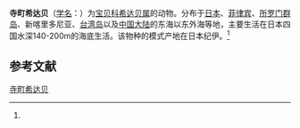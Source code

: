 {{Speciesbox
| name = 寺町希达贝
| status = 
| status_system = 
| image = 
| genus = Schilderia
| species = teramachii
| authority = (Kuroda, 1938)<ref name='id10666'>{{cite web| url =http://www.bioinfo.cn/db05/BjdwSpecies.php?action=view&id=10666| title =寺町希达贝| work =《中国动物物种编目数据库》| publisher =中国科学院微生物研究所| author =中国科学院动物研究所| accessdate =2009-04-28| deadurl =yes| archiveurl =https://web.archive.org/web/20160305060255/http://www.bioinfo.cn/db05/BjdwSpecies.php?action=view&id=10666| archivedate =2016-03-05}}</ref>
}}

'''寺町希达贝'''（[[学名|学名]]：{{lang|la|''Schilderia teramachii''}}）为[[宝贝科|宝贝科]][[希达贝属|希达贝属]]的动物。分布于[[日本|日本]]、[[菲律宾|菲律宾]]、[[所罗门群岛|所罗门群岛]]、新喀里多尼亚、[[台湾岛|台湾岛]]以及[[中国大陆|中国大陆]]的东海以东外海等地，主要生活在日本四国水深140-200m的海底生活。该物种的模式产地在日本纪伊。<ref name='id10666'/>

== 参考文献 ==
{{reflist}}

{{Wikispecies|Schilderia teramachii}}

[[Category:希达贝属|寺町希达贝]]


{{软体动物小作品}}